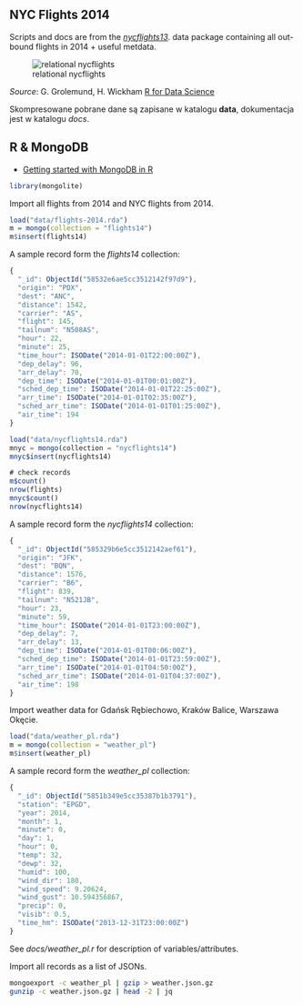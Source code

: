## NYC Flights 2014

Scripts and docs are from the
[_nycflights13_](https://github.com/hadley/nycflights13).
data package containing all out-bound flights in 2014 + useful metdata.

![relational nycflights](images/relational-nycflights.png)

_Source_: G. Grolemund, H. Wickham [R for Data Science](http://r4ds.had.co.nz/relational-data.html)

Skompresowane pobrane dane są zapisane w katalogu **data**,
dokumentacja jest w katalogu *docs*.

## R & MongoDB

* [Getting started with MongoDB in R](https://cran.r-project.org/web/packages/mongolite/vignettes/intro.html)

```r
library(mongolite)
```

Import all flights from 2014 and NYC flights from 2014.

```r
load("data/flights-2014.rda")
m = mongo(collection = "flights14")
m$insert(flights14)
```

A sample record form the _flights14_ collection:

```js
{
  "_id": ObjectId("58532e6ae5cc3512142f97d9"),
  "origin": "PDX",
  "dest": "ANC",
  "distance": 1542,
  "carrier": "AS",
  "flight": 145,
  "tailnum": "N508AS",
  "hour": 22,
  "minute": 25,
  "time_hour": ISODate("2014-01-01T22:00:00Z"),
  "dep_delay": 96,
  "arr_delay": 70,
  "dep_time": ISODate("2014-01-01T00:01:00Z"),
  "sched_dep_time": ISODate("2014-01-01T22:25:00Z"),
  "arr_time": ISODate("2014-01-01T02:35:00Z"),
  "sched_arr_time": ISODate("2014-01-01T01:25:00Z"),
  "air_time": 194
}
```

```js
load("data/nycflights14.rda")
mnyc = mongo(collection = "nycflights14")
mnyc$insert(nycflights14)

# check records
m$count()
nrow(flights)
mnyc$count()
nrow(nycflights14)
```

A sample record form the _nycflights14_ collection:
```js
{
  "_id": ObjectId("585329b6e5cc3512142aef61"),
  "origin": "JFK",
  "dest": "BQN",
  "distance": 1576,
  "carrier": "B6",
  "flight": 839,
  "tailnum": "N521JB",
  "hour": 23,
  "minute": 59,
  "time_hour": ISODate("2014-01-01T23:00:00Z"),
  "dep_delay": 7,
  "arr_delay": 13,
  "dep_time": ISODate("2014-01-01T00:06:00Z"),
  "sched_dep_time": ISODate("2014-01-01T23:59:00Z"),
  "arr_time": ISODate("2014-01-01T04:50:00Z"),
  "sched_arr_time": ISODate("2014-01-01T04:37:00Z"),
  "air_time": 198
}
```

Import weather data for Gdańsk Rębiechowo, Kraków Balice, Warszawa Okęcie.
```r
load("data/weather_pl.rda")
m = mongo(collection = "weather_pl")
m$insert(weather_pl)
```

A sample record form the _weather_pl_ collection:
```js
{
  "_id": ObjectId("5851b349e5cc35387b1b3791"),
  "station": "EPGD",
  "year": 2014,
  "month": 1,
  "minute": 0,
  "day": 1,
  "hour": 0,
  "temp": 32,
  "dewp": 32,
  "humid": 100,
  "wind_dir": 180,
  "wind_speed": 9.20624,
  "wind_gust": 10.594356867,
  "precip": 0,
  "visib": 0.5,
  "time_hm": ISODate("2013-12-31T23:00:00Z")
}
```
See _docs/weather_pl.r_ for description of variables/attributes.

Import all records as a list of JSONs.
```bash
mongoexport -c weather_pl | gzip > weather.json.gz
gunzip -c weather.json.gz | head -2 | jq
```
